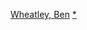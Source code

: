 {{Navbox
|name = 班·懷特利
|title = [[班·懷特利]]執導電影
|state = {{{state|autocollapse}}}
|listclass = hlist
|list1 = 
* 《{{link-en|不良之家|Down Terrace}}》（2009）
* 《{{link-en|無限殺人意料之外|Kill List}}》（2011）
* 《{{link-en|觀光客出沒，注意！|Sightseers}}》（2012）
* 《{{link-en|英倫夢田|A Field in England}}》（2013）
* 《[[摩天樓 (2015年電影)|摩天樓]]》（2015）
* 《[[玩命鎗火]]》（2016）
* 《{{link-en|新年不快樂|Happy New Year, Colin Burstead}}》（2018）
* 《{{link-en|蝴蝶夢 (2020年電影)|Rebecca (2020 film)|蝴蝶夢}}》（2020）
* 《{{link-en|地表惊旅|In the Earth}}》（2021）
* 《[[巨齒鯊2]]》（TBA）
}}<noinclude>
{{collapsible option}}
[[Category:英国电影导演模板|Wheatley, Ben]]
[[Category:班·懷特利電影|*]]
</noinclude>